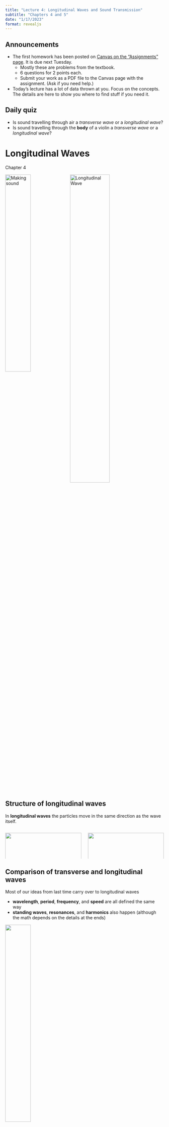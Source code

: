```yaml
---
title: "Lecture 4: Longitudinal Waves and Sound Transmission"
subtitle: "Chapters 4 and 5"
date: "1/17/2023"
format: revealjs
---
```


## Announcements

::: {.incremental}
- The first homework has been posted on [Canvas on the "Assignments" page](https://duq.instructure.com/courses/23911/assignments/307721).  It is due next Tuesday.
    - Mostly these are problems from the textbook.
    - 6 questions for 2 points each.
    - Submit your work as a PDF file to the Canvas page with the assignment. (Ask if you need help.)
- Today's lecture has a lot of data thrown at you.  Focus on the concepts.  The details are here to show you where to find stuff if you need it.
:::

## Daily quiz
- Is sound travelling through air a *transverse wave* or a *longitudinal wave*?
- Is sound travelling through the **body** of a violin a *transverse wave* or a *longitudinal wave*?

# Longitudinal Waves
Chapter 4

![Making sound](figs/lecture-04/img_46.jpg){ .img width="40%" style="vertical-align: top" }
![Longitudinal Wave](figs/lecture-02/Lwave-Red-2.gif){ .img width="50%" style="vertical-align: top"  }

## Structure of longitudinal waves
In **longitudinal waves** the particles move in the same direction as the wave itself.

:::: { .columns }

::: { .column width="50%"}
![](figs/lecture-04/img_47.jpg){ width="100%"}

Here the loops of the spring are compressed together.
:::

::: { .column width="50%"}
![](figs/lecture-04/img_49.jpg){ width="100%"}

Here the beads are pushed together.
:::

::::

## Comparison of transverse and longitudinal waves
Most of our ideas from last time carry over to longitudinal waves

- **wavelength**, **period**, **frequency**, and **speed** are all defined the same way
- **standing waves**, **resonances**, and **harmonics** also happen (although the math depends on the details at the ends)

![](figs/lecture-04/img_48.jpg){ width=40% } 

## Most longitudinal waves are pressure waves
:::: {.columns}
::: {.column width="65%"}
Sound waves in air are fluctuations in pressure.

These pressure fluctuations are tiny (a billionth to a thousandth of atmospheric pressure)!

We typically don't measure the pressure directly, although speakers and microphones work on this principle.
:::
::: {.column width="35%"}
![](figs/lecture-04/cutnell_11e_fig_16_17.jpg){width="100%"}

![](figs/lecture-04/cutnell_11e_fig_16_13.jpg){width="100%"}
:::
::::

## Rubens tube
<iframe width="560" height="315" src="https://www.youtube.com/embed/sIopZnMLeQo" title="YouTube video player" frameborder="0" allow="accelerometer; clipboard-write; encrypted-media; gyroscope; picture-in-picture; web-share" allowfullscreen></iframe>

::: aside
<https://youtu.be/sIopZnMLeQo>
:::

# Sound transmission
Chapter 5

## {background-color="black" background-image="figs/lecture-04/alien.jpg" background-size="contain" background-repeat="no-repeat" background-position="right"}


::: { style="color: #7dc158"}
*In space no one can hear you scream.*
:::

::: {.fragment}
Is this a true statement?  Why?
:::

::: {.fragment}
Yes, because sound needs matter to travel throught.

Space has no air, so sound can't travel.
:::

## Medium of transmission
Sound waves must travel through some kind of matter, which we call the *medium* of transmission.

For music, the medium is usually air, but sound also travels through

- the solid body of musical instruments
- the floors and walls
- the structures of the human body (e.g. the parts of the ear)

Today we want to define a couple of terms describing how sound moves through matter: *speed* and *impedance*.

## Speed of sound
:::: {.columns}

::: {.column width="70%"}
The speed of sound in an object depends on many factors

::: {.incremental}
- the material
- the environment (temperature, ambient pressure, humidity)
- the shape of the object
- the frequency of the sound ("dispersion")
:::

::: {.fragment}
The table on the right assumes a bulk material (much bigger than the wavelength of the sound) and a sound frequency of 1000 Hz.
:::

::: aside
Note that the book often uses the approximation of 350 m/s for the speed of sound in air.

Refs: W&W, [Engineering toolbox](https://www.engineeringtoolbox.com/sound-speed-solids-d_713.html)
:::

:::

::: {.column width="30%"}

::: {style="font-size:60%"}

<center>
<table>
<tbody><tr><td colspan="2"><center><font size="+2">Gases</font></center></td></tr>
<tr><td><center>Material</center></td><td>v (m/s)</td></tr>
<tr><td>Helium (0°C)</td><td><center>972</center></td></tr>
<tr style="background:yellow"><td>Air (20°C)</td><td><center>343</center></td></tr>
<tr><td>Air (0°C)</td><td><center>331</center></td></tr>
<tr><td colspan="2"><center><font size="+2">Liquids at 25°C</font></center></td></tr>
<tr><td><center>Material</center></td><td>v (m/s)</td></tr>
<tr><td>Glycerol </td><td><center>1904</center></td></tr>
<tr><td>Sea water </td><td><center>1533</center></td></tr>
<tr><td>Water </td><td><center>1493</center></td></tr>
<tr><td>Mercury </td><td><center>1450</center></td></tr>
<tr><td colspan="2"><center><font size="+2">Solids</font></center></td></tr>
<tr><td><center>Material</center></td><td>v (m/s)</td></tr>
<tr><td>Glass </td><td><center>5640</center></td></tr>
<tr><td>Aluminum </td><td><center>5100</center></td></tr>
<tr><td>Brass </td><td><center>4700</center></td></tr>
<tr><td>Steel </td><td><center>5130</center></td></tr>
<tr><td>Wood </td><td><center>3000-4000</center></td></tr>
<tr><td>Concrete </td><td><center>3000</center></td></tr>
</tbody>
</table>
</center>
:::

:::

::::

## Waves carry information
We think of the speed of sound as telling us how quickly *energy* moves through a medium, but it also tells us how fast *information* travels.

We can demonstrate this will a high-speed camera...

## Slinky drop experiment
<iframe width="560" height="315" src="https://www.youtube.com/embed/eCMmmEEyOO0" title="YouTube video player" frameborder="0" allow="accelerometer; autoplay; clipboard-write; encrypted-media; gyroscope; picture-in-picture; web-share" allowfullscreen></iframe>

::: aside
<https://www.youtube.com/watch?v=eCMmmEEyOO0>
:::

## Impedance {.incremental}
A second property of the medium or object that sound travels through is *impedance*.

**Impedance** (symbol: *z*, units: Pa m/s = Rayls) is a measure of how difficult it is for sound to move through a medium or object.

For bulk media (as opposed to a specific object), the impedance is related to the speed of sound and the density of the medium:

$$ z = \rho v, $$

- *z* is the impedance (units of Pa s/m, also called "Rayls")
- &rho; is the mass density of the medium (units of kg/m^3^)
- *v* is the speed of sound in the medium (units of m/s)

## Example: impedance of air

For example, air at room temperature (20°C) has a speed of *v*&nbsp;=&nbsp;343&nbsp;m/s and a density of &rho;&nbsp;=&nbsp;1.20&nbsp;kg/m^3^.  Therefore, the impedance of air at room temperature is *z*&nbsp;=&nbsp;&rho;*v*&nbsp;=&nbsp;413&nbsp;Pa&nbsp;m/s.

::: {.fragment}

--------------------------------------------------------------------------------------
 Temperature<br />    Speed of sound<br />   Density of air<br />    Impedance<br />
 *T* (°C)                   *v* (m/s)        *&rho;* (kg/m^3^)         *z* (Pa·s/m)
-------------------  --------------------- -----------------------  ------------------
   30                       349.02               1.1644                   406.5

   20                       343.21               1.2041                   413.3

   10                       337.31               1.2466                   420.5

   0                        331.30               1.2922                   428.0

   −10                      325.18               1.3413                   436.1

   −20                      318.94               1.3943                   444.6

--------------------------------------------------------------------------------------

Table: Effect of temperature on properties of air ([Wikipedia](https://en.wikipedia.org/wiki/Acoustic_impedance#Effect_of_temperature))

:::

## Table of common building materials
![](figs/lecture-04/95-Table14-1.png)

::: aside
Ref. Sun, Ruting (2017): "Characterization of the acoustic properties of cementitious materials." Loughborough University. Ph.D. Dissertation. <https://hdl.handle.net/2134/27308> 
:::

## Sound at boundaries
:::: { .columns }
::: {.column width="60%"}
When a sound wave strikes a boundary between different materials, the energy divides three ways:

- some is transmitted through the boundary
- some is reflected by the boundary
- some may be absorbed, depending on the material

Impedance is the property that tells us about transmission and reflection.
:::

::: {.column width="40%"}
![](figs/lecture-04/img_75.jpg){ width="100%"}
:::
::::

## Impedance matching

:::: {.columns}
::: {.column width="65%"}
For sound to go efficiently from one object/medium to another, their impedances must be equal.

- The bones of the human inner ear match the impedance of air to the impedance of the fluid inside the cochlea.
- A car muffler works by intentionally *mismatching* the impedance of the exhaust pipe and the outside air.
- In general, if sound is moving from impedance *z*~1~ to impedance *z*~2~, the fraction of transmitted sound energy will be
$$ T = 1-\left(\frac{z_1-z_2}{z_1+z_2} \right)^2 $$

:::

::: {.column width="35%"}

![Human Ear](figs/lecture-04/cutnell-17-25.jpg){ width="100%" }

![Muffler](figs/lecture-04/muffler.jpg){ width="100%"}
:::
::::

## Impedance matching video
<iframe width="560" height="315" src="https://www.youtube.com/embed/AzZ7DjS4ti4?start=173" title="YouTube video player" frameborder="0" allow="accelerometer; autoplay; clipboard-write; encrypted-media; gyroscope; picture-in-picture; web-share" allowfullscreen></iframe>

::: aside
<https://youtu.be/AzZ7DjS4ti4>.  Part 2 (Human ear): <https://youtu.be/geSDcollRos>
:::

## Musical instruments

:::: { .columns}
::: {.column width="65%"}
One of the main functions of a musical instrument is to match the impedance of the sound source (e.g. violin string, oboe reed, human vocal folds) to the outside air.

Consider the difference between an acoustic guitar and an electric guitar.  Which one is impedance matched to the air?

A trumpet mute also works by changing the impedance of the trumpet, not by absorbing the sound.
:::

:::{.column width="35%"}

![](figs/lecture-04/guitars.jpg){width="100%"}

![](figs/lecture-04/miles-davis-300x222.jpg){width="100%"}
:::
::::

## Next time
Chapter 6 (Resonance)